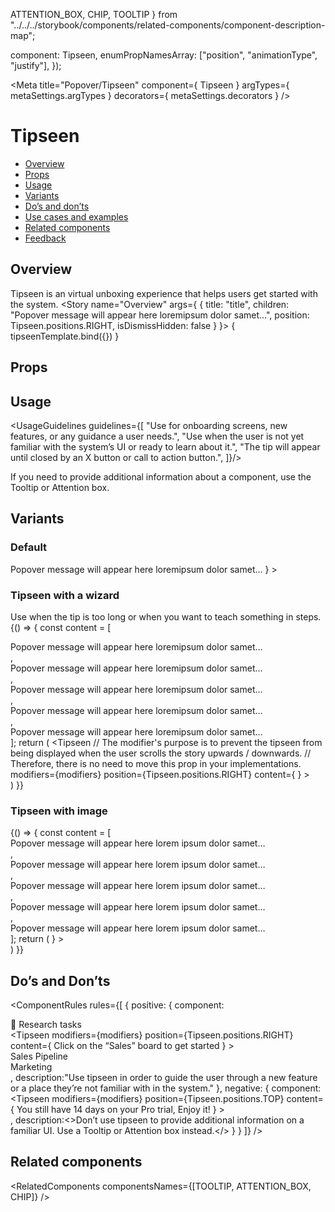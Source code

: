   ATTENTION_BOX,
  CHIP,
  TOOLTIP
} from "../../../storybook/components/related-components/component-description-map";

  component: Tipseen,
  enumPropNamesArray: ["position", "animationType", "justify"],
});

<Meta
  title="Popover/Tipseen"
  component={ Tipseen }
  argTypes={ metaSettings.argTypes }
  decorators={ metaSettings.decorators }
/>

<!--- Component documentation -->

# Tipseen
- [Overview](#overview)
- [Props](#props)
- [Usage](#usage)
- [Variants](#variants)
- [Do’s and don’ts](#dos-and-donts)
- [Use cases and examples](#use-cases-and-examples)
- [Related components](#related-components)
- [Feedback](#feedback)

## Overview
Tipseen is an virtual unboxing experience that helps users get started with the system.
<Canvas>
  <Story name="Overview"
         args={
           {
            title: "title",
            children: "Popover message will appear here loremipsum dolor samet…",
            position: Tipseen.positions.RIGHT,
            isDismissHidden: false
           }
         }>
    { tipseenTemplate.bind({}) }
  </Story>
</Canvas>

## Props
<ArgsTable story="Overview" />

## Usage
<UsageGuidelines guidelines={[
  "Use for onboarding screens, new features, or any guidance a user needs.",
  "Use when the user is not yet familiar with the system’s UI or ready to learn about it.",
  "The tip will appear until closed by an X button or call to action button.",
]}/>

<Tip title="Check yourself">If you need to provide additional information about a component, use the <Link href="/?path=/docs/popover-tooltip--overview" size={Link.sizes.SMALL} withoutSpacing>Tooltip</Link> or <Link href="/?path=/docs/feedback-attentionbox--overview" size={Link.sizes.SMALL} withoutSpacing>Attention box.</Link></Tip>

## Variants
### Default
<Canvas>
  <Story name="Default">
    <Tipseen
      // The modifier's purpose is to prevent the tipseen from being displayed when the user scrolls the story upwards / downwards.
      // Therefore, there is no need to move this prop in your implementations.
      modifiers={modifiers}
      position={Tipseen.positions.RIGHT}
      content={
        <TipseenContent
          title="This is a title"
          isDismissHidden
        >
          Popover message will appear here loremipsum dolor samet…
        </TipseenContent>
      }
    >
      <div className="l3-style-story-tipseen_container" />
    </Tipseen>
  </Story>
</Canvas>

### Tipseen with a wizard
Use when the tip is too long or when you want to teach something in steps.
<Canvas>
  <Story name="Tipseen with a wizard">
    {() => {
      const content = [
        <div>Popover message will appear here loremipsum dolor samet…</div>,
        <div>Popover message will appear here loremipsum dolor samet…</div>,
        <div>Popover message will appear here loremipsum dolor samet…</div>,
        <div>Popover message will appear here loremipsum dolor samet…</div>,
        <div>Popover message will appear here loremipsum dolor samet…</div>
      ];
      return (
        <Tipseen
          // The modifier's purpose is to prevent the tipseen from being displayed when the user scrolls the story upwards / downwards.
          // Therefore, there is no need to move this prop in your implementations.
          modifiers={modifiers}
          position={Tipseen.positions.RIGHT}
          content={
            <TipseenWizard
              title="This is a title"
              steps={content}
              activeStepIndex={2}
            />
          }
        >
          <div className="l3-style-story-tipseen_container" />
        </Tipseen>
      )
    }}
  </Story>
</Canvas>

### Tipseen with image
<Canvas>
  <Story name="Tipseen with image">
    {() => {
      const content = [
        <div>Popover message will appear here lorem ipsum dolor samet…</div>,
        <div>Popover message will appear here lorem ipsum dolor samet…</div>,
        <div>Popover message will appear here lorem ipsum dolor samet…</div>,
        <div>Popover message will appear here lorem ipsum dolor samet…</div>,
        <div>Popover message will appear here lorem ipsum dolor samet…</div>
      ];
      return (
        <Tipseen
          // The modifier's purpose is to prevent the tipseen from being displayed when the user scrolls the story upwards / downwards.
          // Therefore, there is no need to move this prop in your implementations.
          position={Tipseen.positions.RIGHT}
          modifiers={modifiers}
          isCloseButtonOnImage
          content={
            <>
              <TipseenImage
                className="l3-style-story-tipseen_image"
                src={picture}
              />
              <TipseenWizard
                title="This is a title"
                steps={content}
                activeStepIndex={2}
              />
            </>
          }
        >
          <div className="l3-style-story-tipseen_big-container" />
        </Tipseen>
      )
    }}
  </Story>
</Canvas>

## Do’s and Don’ts
<ComponentRules
  rules={[
    {
      positive: {
        component:
          <div className="l3-style-story-tipseen_box">
            <div className="l3-style-story-tipseen_column-item">
              <Icon icon={Board} iconSize="24" /><span>💫 Research tasks</span>
            </div>
            <Tipseen
              modifiers={modifiers}
              position={Tipseen.positions.RIGHT}
              content={
                <TipseenContent title="Step1 of 7">
                  Click on the “Sales” board to get started
                </TipseenContent>
              }
            >
              <div className="l3-style-story-tipseen_column-item l3-style-story-tipseen_hovered">
                <Icon icon={Board} iconSize="24" /><span>Sales Pipeline</span>
              </div>
            </Tipseen>
            <div className="l3-style-story-tipseen_column-item">
              <Icon icon={BoardPrivate} iconSize="24" /><span>Marketing</span>
            </div>
          </div>,
        description:"Use tipseen in order to guide the user through a new feature or a place they’re not familiar with in the system."
      },
      negative: {
        component:
          <div className="l3-style-story-tipseen_column-wrapper">
            <Tipseen
              modifiers={modifiers}
              position={Tipseen.positions.TOP}
              content={
                <TipseenContent>
                  You still have 14 days on your Pro trial, Enjoy it!
                </TipseenContent>
              }
            >
              <div className="l3-style-story-tipseen_inline-container" />
            </Tipseen>
          </div>,
        description:<>Don’t use tipseen to provide additional information on a familiar UI. Use a <Link href="/?path=/docs/popover-tooltip--overview" withoutSpacing>Tooltip</Link> or <Link href="/?path=/docs/feedback-attentionbox--overview" withoutSpacing>Attention box</Link> instead.</>
      }
    }
  ]}
/>

## Related components
<RelatedComponents componentsNames={[TOOLTIP, ATTENTION_BOX, CHIP]} />
